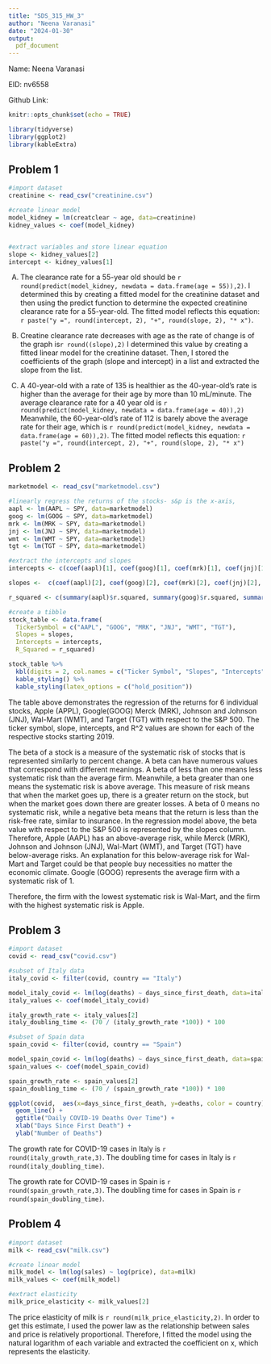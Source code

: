 ---
title: "SDS_315_HW_3"
author: "Neena Varanasi"
date: "2024-01-30"
output: 
  pdf_document
---
Name: Neena Varanasi

EID: nv6558

Github Link:

```{r setup, include=FALSE}
knitr::opts_chunk$set(echo = TRUE)
```

```{r, message = FALSE, echo=FALSE}
library(tidyverse)
library(ggplot2)
library(kableExtra)
```

## Problem 1
```{r, message = FALSE, echo=FALSE}
#import dataset
creatinine <- read_csv("creatinine.csv")

#create linear model
model_kidney = lm(creatclear ~ age, data=creatinine)
kidney_values <- coef(model_kidney)


#extract variables and store linear equation
slope <- kidney_values[2]
intercept <- kidney_values[1]

```
A) The clearance rate for a 55-year old should be `r round(predict(model_kidney, newdata = data.frame(age = 55)),2)`. I determined this by creating a fitted model for the creatinine dataset and then using the predict function to determine the expected creatinine clearance rate for a 55-year-old. The fitted model reflects this equation: `r paste("y =", round(intercept, 2), "+", round(slope, 2), "* x")`.

B) Creatine clearance rate decreases with age as the rate of change is of the graph is`r round((slope),2)` I determined this value by creating a fitted linear model for the creatinine dataset. Then, I stored the coefficients of the graph (slope and intercept) in a list and extracted the slope from the list.

C) A 40-year-old with a rate of 135 is healthier as the 40-year-old's rate is higher than the average for their age by more than 10 mL/minute. The average clearance rate for a 40 year old is `r round(predict(model_kidney, newdata = data.frame(age = 40)),2)` Meanwhile, the 60-year-old's rate of 112 is  barely above the average rate for their age, which is `r round(predict(model_kidney, newdata = data.frame(age = 60)),2)`. The fitted model reflects this equation: `r paste("y =", round(intercept, 2), "+", round(slope, 2), "* x")`

## Problem 2
```{r, message = FALSE, echo=FALSE}
marketmodel <- read_csv("marketmodel.csv")

#linearly regress the returns of the stocks- s&p is the x-axis,
aapl <- lm(AAPL ~ SPY, data=marketmodel)
goog <- lm(GOOG ~ SPY, data=marketmodel)
mrk <- lm(MRK ~ SPY, data=marketmodel)
jnj <- lm(JNJ ~ SPY, data=marketmodel)
wmt <- lm(WMT ~ SPY, data=marketmodel)
tgt <- lm(TGT ~ SPY, data=marketmodel)

#extract the intercepts and slopes
intercepts <- c(coef(aapl)[1], coef(goog)[1], coef(mrk)[1], coef(jnj)[1], coef(wmt)[1], coef(tgt)[1])

slopes <-  c(coef(aapl)[2], coef(goog)[2], coef(mrk)[2], coef(jnj)[2], coef(wmt)[2], coef(tgt)[2])

r_squared <- c(summary(aapl)$r.squared, summary(goog)$r.squared, summary(mrk)$r.squared, summary(jnj)$r.squared, summary(wmt)$r.squared, summary(tgt)$r.squared)

#create a tibble
stock_table <- data.frame(
  TickerSymbol = c("AAPL", "GOOG", "MRK", "JNJ", "WMT", "TGT"),
  Slopes = slopes,
  Intercepts = intercepts,
  R_Squared = r_squared)

stock_table %>%
  kbl(digits = 2, col.names = c("Ticker Symbol", "Slopes", "Intercepts", "R^2 Value"), booktabs = TRUE) %>%
  kable_styling() %>% 
  kable_styling(latex_options = c("hold_position"))

```
The table above demonstrates the regression of the returns for 6 individual stocks, Apple (APPL), Google(GOOG) Merck (MRK), Johnson and Johnson (JNJ), Wal-Mart (WMT), and Target (TGT) with respect to the S&P 500. The ticker symbol, slope, intercepts, and R^2 values are shown for each of the respective stocks starting 2019.

The beta of a stock is a measure of the systematic risk of stocks that is represented similarly to percent change. A beta can have numerous values that correspond with different meanings. A beta of less than one means less systematic risk than the average firm. Meanwhile, a beta greater than one means the systematic risk is above average. This measure of risk means that when the market goes up, there is a greater return on the stock, but when the market goes down there are greater losses. A beta of 0 means no systematic risk, while a negative beta means that the return is less than the risk-free rate, similar to insurance. In the regression model above, the beta value with respect to the S&P 500 is represented by the slopes column. Therefore, Apple (AAPL) has an above-average risk, while Merck (MRK), Johnson and Johnson (JNJ), Wal-Mart (WMT), and Target (TGT) have below-average risks. An explanation for this below-average risk for Wal-Mart and Target could be that people buy necessities no matter the economic climate. Google (GOOG) represents the average firm with a systematic risk of 1.

Therefore, the firm with the lowest systematic risk is Wal-Mart, and the firm with the highest systematic risk is Apple.

## Problem 3
```{r, message = FALSE, echo=FALSE}
#import dataset
covid <- read_csv("covid.csv")

#subset of Italy data
italy_covid <- filter(covid, country == "Italy")

model_italy_covid <- lm(log(deaths) ~ days_since_first_death, data=italy_covid)
italy_values <- coef(model_italy_covid)

italy_growth_rate <- italy_values[2]
italy_doubling_time <- (70 / (italy_growth_rate *100)) * 100

#subset of Spain data
spain_covid <- filter(covid, country == "Spain")

model_spain_covid <- lm(log(deaths) ~ days_since_first_death, data=spain_covid)
spain_values <- coef(model_spain_covid)

spain_growth_rate <- spain_values[2]
spain_doubling_time <- (70 / (spain_growth_rate *100)) * 100

ggplot(covid,  aes(x=days_since_first_death, y=deaths, color = country)) +
  geom_line() + 
  ggtitle("Daily COVID-19 Deaths Over Time") +
  xlab("Days Since First Death") +
  ylab("Number of Deaths")

```
The growth rate for COVID-19 cases in Italy is `r round(italy_growth_rate,3)`. The doubling time for cases in Italy is `r round(italy_doubling_time)`.

The growth rate for COVID-19 cases in Spain is `r round(spain_growth_rate,3)`. The doubling time for cases in Spain is `r round(spain_doubling_time)`.

## Problem 4
```{r, message = FALSE, echo=FALSE}
#import dataset
milk <- read_csv("milk.csv")

#create linear model
milk_model <- lm(log(sales) ~ log(price), data=milk)	
milk_values <- coef(milk_model)

#extract elasticity
milk_price_elasticity <- milk_values[2]
```
The price elasticity of milk is `r round(milk_price_elasticity,2)`. In order to get this estimate, I used the power law as the relationship between sales and price is relatively proportional. Therefore, I fitted the model using the natural logarithm of each variable and extracted the coefficient on x, which represents the elasticity.


